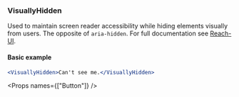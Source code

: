 
<Nav title="VisuallyHidden" />
<SEO title="VisuallyHidden" />

<Container>
<Article sidebar={[
  { id: 'VisuallyHidden', name: 'VisuallyHidden'},
  { id: 'Basic usage', name: 'Basic usage' }
]}>

# VisuallyHidden

Used to maintain screen reader accessibility while hiding elements visually from users. The opposite of `aria-hidden`. For full documentation see [Reach-UI](https://ui.reach.tech/visually-hidden).

#### Basic example

```.jsx
<VisuallyHidden>Can't see me.</VisuallyHidden>
```

<Props names={["Button"]} />

</Article>
</Container>
